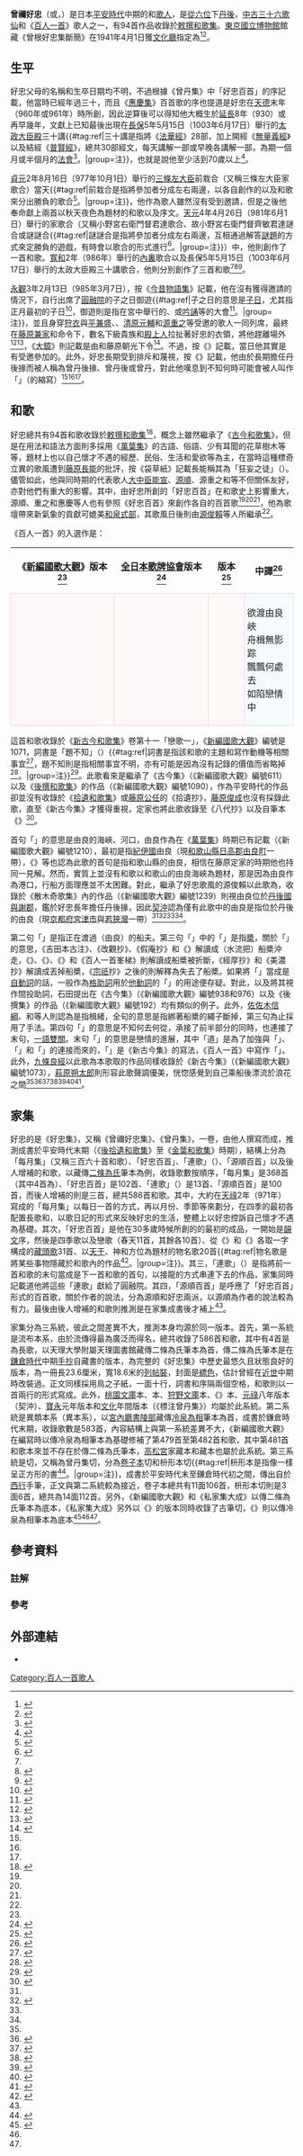 {{歌人
|名稱 = 曾禰好忠
|圖片名稱 = Hyakuninisshu 046.jpg
|圖片大小 = 250px
|圖片說明 = 曾禰好忠<br>《[[百人一首|百人一首]]》[[歌牌|歌牌]]
|稱號 = [[中古三十六歌仙|中古三十六歌仙]]<br>《百人一首》歌人<br>《[[時代不同歌合|時代不同歌合]]》歌人
|時代 = [[平安時代|平安時代]]
|出生日期 = [[延長_(日本)|延長]]8年（930）前後
|逝世日期 = [[長保|長保]]5年（1003年）前後
|假名 = そね の よしただ
|羅馬字 = Sone no Yoshitada
|本姓 = 
|家系 = 
|別名 = 曾丹後<br>曾丹
|位階 = [[從六位|從六位]]下
|官位 = [[丹後國|丹後]]{{Link-ja|掾 (日本)|掾|掾}}
|歌風 = 
|敕撰歌 = 94首
|初次收錄 = 《[[拾遺和歌集|拾遺和歌集]]》
|歌合 = 
|編著 = 
|家集 = 《好忠集》
|父親 = 
|母親 = 
|妻 = 
|兄弟 = 
|姐妹 = 
|子 =  
|女 = 
|親戚 = 
}}
'''曾禰好忠'''（{{jpn|j=曽禰好忠|kyu=曾禰好忠}}或{{jpn|j=曽根好忠|kyu=曾根好忠|hg=そね の よしただ|rm=Sone no Yoshitada|link=no|f=y}}，{{bd|930年||1003年||catIdx=Sone no Yoshitada}}）是日本[[平安時代|平安時代]]中期的{{Link-ja|官人}}和[[歌人|歌人]]，{{Link-ja|官位}}是[[從六位|從六位]]下[[丹後國|丹後]]{{Link-ja|掾 (日本)|掾|掾}}，[[中古三十六歌仙|中古三十六歌仙]]和《[[百人一首|百人一首]]》歌人之一，有94首作品收錄於[[敕撰和歌集|敕撰和歌集]]。[[東京國立博物館|東京國立博物館]]館藏《曾根好忠集斷簡》在1941年4月1日獲[[文化廳|文化廳]]指定為{{Link-ja|重要美術品}}<ref>{{日本國指定文化財等數據庫|202|00000056|曽根好忠集断簡 （三月下云々）|link=yes}}</ref><ref>{{日本國指定文化財等數據庫|202|00000057|曽根好忠集断簡（みそれふり）}}</ref>。

== 生平 ==
好忠父母的名稱和生卒日期均不明，不過根據《曾丹集》中「好忠百首」的序記載，他當時已經年過三十，而且《[[惠慶法師|惠慶集]]》百首歌的序也提道{{Link-ja|百首歌}}是好忠在[[天德_(日本)|天德]]末年（960年或961年）時所創，因此逆算後可以得知他大概生於[[延長_(日本)|延長]]8年（930）或再早幾年，文獻上已知最後出現在[[長保|長保]]5年5月15日（1003年6月17日）舉行的[[藤原道長|太政大臣殿]]三十講{{Link-ja|歌合}}{{#tag:ref|三十講是指將《[[法華經|法華經]]》28部，加上開經《[[法華三部經|無量義經]]》以及結經《[[佛說觀普賢菩薩行法經|普賢經]]》，總共30部經文，每天講解一部或早晚各講解一部，為期一個月或半個月的[[法會|法會]]<ref>{{Kotobank|三十講|link=yes}}</ref>。|group=注}}，也就是說他至少活到70歲以上<ref name="岩波4">{{cite book|author=藤岡忠美 |language=ja |script-title=ja:日本古典文学大辞典 |script-chapter=ja:曾丹集・曾禰好忠 |volume=4 |date=1984-07-20 |publisher=[[岩波書店|岩波書店]] |isbn=978-400-080064-8 |pages=52-53、56-57}}</ref>。 

[[貞元_(日本)|貞元]]2年8月16日（977年10月1日）舉行的[[藤原賴忠|三條左大臣]]前栽合（又稱三條左大臣家歌合）當天{{#tag:ref|前栽合是指將參加者分成左右兩邊，以各自創作的{{Link-ja|前栽}}以及和歌來分出勝負的歌合<ref>{{Kotobank|前栽合}}</ref>。|group=注}}，他作為歌人雖然沒有受到邀請，但是之後他奉命獻上兩首以秋天夜色為題材的和歌以及序文。[[天元_(日本)|天元]]4年4月26日（981年6月1日）舉行的{{Link-ja|藤原齊敏|藤原斉敏|小野宮右衛門督}}家歌合（又稱小野宮右衛門督君達歌合、故小野宮右衛門督齊敏君達謎合或謎謎合{{#tag:ref|謎謎合是指將參加者分成左右兩邊，互相通過解答[[謎題|謎題]]的方式來定勝負的遊戲，有時會以歌合的形式進行<ref>{{Kotobank|謎謎合}}</ref>。|group=注}}）中，他則創作了一首和歌。[[寬和|寬和]]2年（986年）舉行的[[內裏|內裏]]歌合以及長保5年5月15日（1003年6月17日）舉行的太政大臣殿三十講歌合，他則分別創作了三首和歌<ref name="岩波4"/><ref name="和歌">{{cite book|editor={{Link-ja|犬養廉}}、{{Link-ja|井上宗雄}}、{{Link-ja|大久保正}}、小野寬、{{Link-ja|田中裕}}、{{Link-ja|橋本不美男}}、{{Link-ja|藤平春男}} |author={{link-ja|神作光一}} |language=ja |script-title=ja:和歌大辞典 |script-chapter=ja:好忠・好忠集 |date=1986-03-20 |publisher={{Link-ja|明治書院}} |isbn=4-625-40029-5 |pages=1036-1037}}</ref><ref name="櫻楓">{{cite book|author={{Link-ja|有吉保}} |language=ja |script-title=ja:和歌文学辞典 |script-chapter=ja:好忠・好忠百首 |date=1982-05-25 |publisher={{Link-ja|櫻楓|おうふう|櫻楓社}} |id={{NCID|BN00369505}} |pages=671-672}}</ref>。

[[永觀|永觀]]3年2月13日（985年3月7日），按《[[今昔物語集|今昔物語集]]》記載，他在沒有獲得邀請的情況下，自行出席了[[圓融天皇|圓融院]]的子之日御遊{{#tag:ref|子之日的意思是[[子_(地支)|子日]]，尤其指正月最初的子日<ref>{{Kotobank|子の日}}</ref>，御遊則是指在宮中舉行的{{Link-ja|唐樂|唐楽|管絃}}、{{Link-ja|催馬樂|催馬楽}}或[[吟誦|吟誦]]等的大會<ref>{{Kotobank|御遊}}</ref>。|group=注}}，並且身穿[[狩衣|狩衣]]與[[平兼盛|平兼盛]]、{{Link-ja|紀時文}}、[[清原元輔|清原元輔]]和[[源重之|源重之]]等受邀的歌人一同列席，最終在[[藤原兼家|藤原兼家]]和{{Link-ja|藤原朝光}}命令下，數名下級貴族和[[殿上人|殿上人]]拉扯著好忠的衣領，將他趕離場外<ref>{{cite book |editor={{Link-ja|馬淵和夫}}、{{Link-ja|國東文麿|国東文麿}}、稻垣泰一 |language=ja |script-title=ja:新編日本古典文学全集 |script-chapter=ja:今昔物語集④ |series={{Link-ja|日本古典文學全集|日本古典文学全集|新編日本古典文學全集}} |work=[[今昔物語集|今昔物語集]] |volume=38 |edition=[[JapanKnowledge|JapanKnowledge]] |orig-year=2002-06-20 |date=2008-12-24 |publisher=[[小學館|小學館]] |isbn=978-409-658038-7 |pages=156-159}}</ref><ref name="Koto">{{Kotobank|曾禰好忠}}</ref>，《[[大鏡|大鏡]]》則記載是由{{Link-ja|藤原實資|藤原実資}}和藤原朝光下令<ref>{{cite book |editor=橘健二、加藤靜子 |language=ja |script-title=ja:新編日本古典文学全集 |script-chapter=ja:大鏡 |series=新編日本古典文學全集 |work=[[大鏡|大鏡]] |volume=34 |edition=JapanKnowledge |orig-year=1996-06-20 |date=2007-08-05 |publisher=小學館 |isbn=978-409-658034-9 |pages=416-417}}</ref>。不過，按《{{Link-ja|小右記}}》記載，當日他其實是有受邀參加的。此外，好忠長期受到{{Link-ja|平安貴族}}排斥和蔑視，按《{{Link-ja|袋草紙}}》記載，他由於長期擔任丹後掾而被人稱為曾丹後掾、曾丹後或曾丹，對此他嘆息到不知何時可能會被人叫作「{{lang|ja|そた}}」（{{Ruby-ja|曽丹|そたん}}的縮寫）<ref name="岩波4"/><ref name="和歌"/><ref name="櫻楓"/>。

== 和歌 ==
{{gallery2
| align        = center
|File:小倉百人一首 46 曽禰好忠.jpg|{{center|《小倉百人一首》曾禰好忠<br>[[菱川師宣|菱川師宣]][[繪本|繪本]]}}
|File:Ogura nazorae hyakunin isshu (Ogura Imitation of the Hundred Poets) (BM 2008,3037.09901 97).jpg|{{center|《小倉擬百人一首》<br>曾禰好忠 {{Link-ja|薄雪物語|薄雪物語|薄雪姬}}<br>[[歌川廣重|歌川廣重]]的[[浮世繪|浮世繪]]}}
}}
好忠總共有94首和歌收錄於[[敕撰和歌集|敕撰和歌集]]<ref>{{Kotobank|曽禰好忠}}</ref>，概念上雖然繼承了《[[古今和歌集|古今和歌集]]》，但是在用法和語法方面則多採用《[[萬葉集|萬葉集]]》的古語、俗語、少有耳聞的花草樹木等等，題材上也以自己懷才不遇的經歷、民俗、生活和愛欲等為主，在當時這種標奇立異的歌風遭到[[藤原長能|藤原長能]]的批評，按《袋草紙》記載長能稱其為「狂妄之徒」（{{lang|ja|狂惑の奴なり}}）。儘管如此，他與同時期的代表歌人[[大中臣能宣|大中臣能宣]]、[[源順|源順]]、源重之和{{Link-ja|源兼澄}}等不但關係友好，亦對他們有重大的影響。其中，由好忠所創的{{Link-ja|百首歌}}「好忠百首」在和歌史上影響重大，源順、重之和惠慶等人也有參照《好忠百首》來創作各自的百首歌<ref name="岩波4"/><ref name="和歌"/><ref name="櫻楓"/>，他為歌壇帶來新氣象的貢獻可媲美[[和泉式部|和泉式部]]，其歌風日後則由[[源俊賴|源俊賴]]等人所繼承<ref name="Koto"/>。

《百人一首》的入選作是：
{| align=center cellspacing=5
! 《[[國歌大觀|新編國歌大觀]]》版本<ref name="國歌1"/>
! [[全日本歌牌協會|全日本歌牌協會]]版本<ref>{{cite web |url=https://www.karuta.or.jp/kitei/20200425-dokushu-text.pdf |language=ja |script-title=ja:競技かるた読手テキスト（抜粋） |publisher=[[全日本歌牌協會|全日本歌牌協會]] |accessdate=2021-02-03 |archive-date=2021-02-05 |archive-url=https://web.archive.org/web/20210205175345/https://www.karuta.or.jp/kitei/20200425-dokushu-text.pdf |dead-url=no }}</ref>
! {{Link-ja|嵯峨嵐山文華館}}版本<ref>{{cite web |url=http://www.samac.jp/search/poems_detail.php?id=46 |language=ja |script-title=ja:小倉百人一首の全首を見る |publisher={{Link-ja|嵯峨嵐山文華館}} |accessdate=2021-02-03 |archive-date=2021-02-07 |archive-url=https://web.archive.org/web/20210207024358/http://www.samac.jp/search/poems_detail.php?id=46 |dead-url=no }}</ref>
! 中譯<ref>{{cite book|author=劉德潤 |language=zh-cn |title=小仓百人一首：日本古典和歌赏析 |orig-year=2007-06 |date=2019-12 |publisher=[[外語教學與研究出版社|外語教學與研究出版社]] |isbn=978-7-5600-6675-2 |pages=143}}</ref>
|-
| style="border:1px solid #FFD1D1; background-color:#FFF8F8; padding:5px"|{{lang|ja|ゆらのとを<br>わたるふな人<br>かぢをたえ<br>行へもしらぬ<br>恋のみちかも}}
| style="border:1px solid #FFD1D1; background-color:#FFF8F8; padding:5px"|{{lang|ja|由良のとを<br>わたる舟人<br>かぢをたえ<br>ゆくへもしらぬ<br>恋の道かな}}
| style="border:1px solid #FFD1D1; background-color:#FFF8F8; padding:5px"|{{lang|ja|由良のとを<br>渡る舟人<br>かぢを絶え<br>ゆくへも知らぬ<br>恋の道かな}}
| style="border:1px solid #CEDFF2; background-color:#F5FAFF; padding:5px"|欲渡由良峽<br>舟楫無影踪<br>飄飄何處去<br>如陷戀情中
|}
這首和歌收錄於《[[新古今和歌集|新古今和歌集]]》卷第十一「戀歌一」，《[[國歌大觀|新編國歌大觀]]》編號是1071，詞書是「題不知」（{{lang|ja|題しらず}}）{{#tag:ref|詞書是指該和歌的主題和寫作動機等相關事宜<ref>{{Kotobank|詞書}}</ref>，題不知則是指相關事宜不明，亦有可能是因為沒有記錄的價值而省略掉<ref>{{Kotobank|題不知}}</ref>。|group=注}}<ref name="國歌1">{{cite book|language=ja |script-title=ja:新編国歌大観 |script-chapter=ja:勅撰集編 |work=[[國歌大觀|新編國歌大觀]] |volume=1 |date=1983-02-08 |publisher=[[角川書店|角川書店]] |isbn=4-040-20112-4 |pages=238}}</ref>。此歌看來是繼承了《古今集》（《新編國歌大觀》編號611）以及《[[後撰和歌集|後撰和歌集]]》的作品（《新編國歌大觀》編號1090），作為平安時代的作品卻並沒有收錄於《[[拾遺和歌集|拾遺和歌集]]》或[[藤原公任|藤原公任]]的《拾遺抄》，[[藤原俊成|藤原俊成]]也沒有採錄此歌，直至《新古今集》才獲得重視，定家也將此歌收錄至《八代抄》以及自筆本《{{Link-ja|近代秀歌}}》<ref name="吉海">{{cite book|author={{Link-ja|吉海直人}} |language=ja |script-title=ja:百人一首で読み解く平安時代 |series=角川選書 |volume=516 |date=2012-11-25 |publisher=[[角川學藝出版|角川學藝出版]] |isbn=978-4-04-703516-4 |pages=134-136}}</ref>。

首句「{{lang|ja|ゆらのとを}}」的意思是由良的海峽、河口，由良作為{{Link-ja|歌枕}}在《[[萬葉集|萬葉集]]》時期已有記載（《新編國歌大觀》編號1210），最初是指[[紀伊國|紀伊國]]由良（現[[和歌山縣|和歌山縣]][[日高郡_(和歌山縣)|日高郡]][[由良町|由良町]]{{Link-ja|由良港 (和歌山縣)|由良港 (和歌山県)|由良港}}一帶），《{{Link-ja|八雲御抄}}》等也認為此歌的首句是指和歌山縣的由良，相信在藤原定家的時期他也持同一見解。然而，實質上並沒有和歌以和歌山的由良海峽為題材，那是因為由良作為港口，行船方面理應並不太困難。對此，繼承了好忠歌風的源俊賴以此歌為{{Link-ja|本歌取}}，收錄於《散木奇歌集》內的作品（《新編國歌大觀》編號1239）則視由良位於[[丹後國|丹後國]][[與謝郡|與謝郡]]，鑑於好忠長年擔任丹後掾，因此[[契沖|契沖]]認為僅有此歌中的由良是指位於丹後的由良（現[[京都府|京都府]][[宮津市|宮津市]]{{Link-ja|由良川}}與[[若狹灣|若狹灣]]一帶）<ref name="吉海"/><ref name="國歌3">{{cite book|author= |language=ja |script-title=ja:新編国歌大観 |script-chapter=ja:私家集編Ⅰ |work=新編國歌大觀 |volume=3 |date=1985-05-16 |publisher=角川書店 |isbn=4-040-20132-9 |pages=453、877-878}}</ref><ref name="講談"/><ref name="小町谷"/>。

第二句「{{lang|ja|わたるふな人}}」是指正在渡過（由良）的船夫。第三句「{{lang|ja|かぢをたえ}}」中的「{{lang|ja|かぢ}}」是指[[槳|槳]]，關於「{{lang|ja|たえ}}」的意思，《吉田本古注》、《改觀抄》、《假庵抄》和《{{Link-ja|石原正明|石原正明|百人一首新抄}}》解讀成（水流把）船槳沖走，《{{Link-ja|加藤磐齋|加藤磐斎|百人一首增注}}》、《{{Link-ja|香川景樹|香川景樹|百首異見}}》、《{{Link-ja|百人一首一夕話}}》和《百人一首峯梯》則解讀成船槳被折斷，《經厚抄》和《美濃抄》解讀成丟掉船槳，《[[宗祇|宗祇]]抄》之後的{{Link-ja|二條派|二条派}}則解釋為失去了船槳。如果將「{{lang|ja|たえ}}」當成是[[自動詞|自動詞]]的話，一般作為[[日語助詞|格助詞]]用於[[他動詞|他動詞]]的「{{lang|ja|[[を|を]]}}」的用途便存疑。對此，{{Link-ja|石田吉貞}}以及{{Link-ja|鈴木知太郎}}將其視作間投助詞，石田提出在《古今集》（《新編國歌大觀》編號938和976）以及《後撰集》的作品（《新編國歌大觀》編號192）均有類似的例子。此外，[[佐佐木信綱|佐佐木信綱]]、{{Link-ja|金子武雄 (1905年)|金子武雄 (1905年)|金子武雄}}和{{Link-ja|安東次男}}等人則認為是指楫緒，全句的意思是指綁著船槳的繩子斷掉，第三句為止採用了{{Link-ja|序詞}}手法。第四句「{{lang|ja|行へもしらぬ}}」的意思是不知何去何從，承接了前半部分的同時，也連接了末句，[[雙關語|一語雙關]]。末句「{{lang|ja|恋のみちかも}}」的意思是戀情的進展，其中「道」是為了加強與「{{lang|ja|と}}」、「{{lang|ja|わたるふな人}}」和「{{lang|ja|行へ}}」的連接而來的{{Link-ja|緣語|縁語}}，「{{lang|ja|かも}}」是《新古今集》的寫法，《百人一首》中寫作「{{lang|ja|かな}}」。此外，[[九條良經|九條良經]]以此歌為本歌取的作品同樣收錄於《新古今集》（《新編國歌大觀》編號1073），[[萩原朔太郎|萩原朔太郎]]則形容此歌聲調優美，恍惚感覺到自己乘船後漂流於浪花之間<ref name="國歌1"/><ref name="島津">{{cite book|author={{Link-ja|島津忠夫}} |language=ja |script-title=ja:百人一首 |series=[[角川文庫|角川文庫]]、{{Link-ja|角川索菲亞文庫|角川ソフィア文庫}} |volume=2618、A290-1  |orig-year=1969-12-10 |date=2018-02-25 |publisher=[[KADOKAWA|KADOKAWA]] |isbn=978-4-04-404001-7 |pages=104-105}}</ref><ref name="講談">{{cite book|editor={{Link-ja|有吉保}} |language=ja |script-title=ja:百人一首 |series={{Link-ja|講談社學術文庫|講談社学術文庫}} |volume=614 |orig-year=1973-11-10 |date=1986-02-05 |publisher=[[講談社|講談社]] |isbn=4-061-58614-9 |pages=196-197}}</ref><ref name="鈴木">{{cite book|author={{Link-ja|鈴木日出男}} |language=ja |script-title=ja:百人一首 |series={{Link-ja|筑摩文庫|ちくま文庫|-{筑}-摩文庫}} |volume={{lang|ja|に-1-1}} |date=1990-12-15 |publisher=[[筑摩書房|-{筑}-摩書房]] |isbn=4-480-02510-3 |pages=102-103}}</ref><ref name="小町谷">{{cite book|author=[[小町谷照彥|小町谷照彥]] |language=ja |script-title=ja:標準 小倉百人一首 : わかりやすい解説・文法詳説・設問付 |orig-year=1994-09-20 |date=2013 |publisher={{Link-ja|文英堂}} |isbn=4-578-00364-7 |pages=54}}</ref><ref name="文英">{{cite book|author=鈴木日出男、山口慎一、依田泰 |language=ja |script-title=ja:原色小倉百人一首 |date=2014-12-10 |publisher=文英堂 |isbn=978-4-57-824503-2 |pages=72-73}}</ref><ref>{{cite book|language=ja |script-title=ja:新編国歌大観 |script-chapter=ja:歌合編 歌学書・物語・日記等収録歌 |work=新編國歌大觀 |volume=5 |date=1987-04-10 |publisher=角川書店 |isbn=4-040-20152-3 |pages=933}}</ref>。

== 家集 ==
{{gallery2
| align        = center
| footer       = 《曾根好忠集斷簡》（重要美術品，東京國立博物館館藏）
|File:曽根好忠集断簡（みそれふり）.png|
|File:曽根好忠集断簡 （三月下云々）.jpg|
}}
好忠的{{Link-ja|家集}}是《好忠集》，又稱《曾禰好忠集》、《曾丹集》，一卷，由他人撰寫而成，推測成書於平安時代末期（《[[後拾遺和歌集|後拾遺和歌集]]》至《[[金葉和歌集|金葉和歌集]]》時期），結構上分為「每月集」（又稱三百六十首和歌）、「好忠百首」、「連歌」（{{lang|ja|つらね歌}}）、「源順百首」以及後人增補的和歌，以{{Link-ja|天理大學附屬天理圖書館|天理大学附属天理図書館}}藏傳[[二條為氏|二條為氏]]筆本為例，收錄歌數按順序，「每月集」是368首（其中4首為{{Link-ja|長歌}}）、「好忠百首」是102首、「連歌」（{{lang|ja|つらね歌}}）是13首、「源順百首」是100首，而後人增補的則是三首，總共586首和歌。其中，大約在[[天祿_(日本)|天祿]]2年（971年）寫成的「每月集」以每日一首的方式，再以月份、季節等來劃分，在四季的最初各配置長歌和{{Link-ja|反歌}}，以歌日記的形式來反映好忠的生活，整體上以好忠控訴自己懷才不遇為基礎。其次，「好忠百首」是他在30多歲時候所創的{{Link-ja|百首歌}}的最初的成品，一開始是[[韻文|韻文]]序，然後是四季歌以及戀歌（春天11首，其餘各10首）、從{{Link-ja|習字|手習い|習字歌}}《{{Link-ja|額取山|額取山|安積山}}》和《{{Link-ja|難波津 (和歌)|難波津 (和歌)|難波津}}》各取一字構成的[[嵌字文|藏頭歌]]31首、以[[天干|天干]]、神和方位為題材的物名歌20首{{#tag:ref|物名歌是將某些事物隱藏於和歌內的作品<ref>{{Kotobank|物名歌}}</ref>。|group=注}}。其三，「連歌」（{{lang|ja|つらね歌}}）是指將前一首和歌的末句當成是下一首和歌的首句，以接龍的方式串連下去的作品，家集同時記載道他將這些「連歌」獻給了圓融院。其四，「源順百首」是呼應了「好忠百首」形式的百首歌，關於作者的說法，分為源順和好忠兩派，以源順為作者的說法較為有力。最後由後人增補的和歌則推測是在家集成書後才補上<ref name="岩波4"/>。

家集分為三系統，彼此之間差異不大，推測本身均源於同一版本。首先，第一系統是流布本系，由於流傳得最為廣泛而得名，總共收錄了586首和歌，其中有4首是為長歌，以天理大學附屬天理圖書館藏傳二條為氏筆本為首，傳二條為氏筆本是在[[鎌倉時代|鎌倉時代]]中期[[手抄本|手抄]]自{{Link-ja|葉室光俊}}藏書的版本，為完整的《好忠集》中歷史最悠久且狀態良好的版本，為一冊長23.6厘米，寬18.6米的[[和裝本|列帖裝]]，封面是[[縹色|縹色]]{{Link-ja|墨流|墨流し}}{{Link-ja|鳥之子紙|鳥の子紙}}，估計曾經在[[近世|近世]]中期時改裝過。正文同樣採用鳥之子紙，一面十行，詞書和序隔兩個空格，和歌則以一首兩行的形式寫成。此外，[[東海大學_(日本)|桃園文庫]]本、{{Link-ja|尊經閣文庫|尊経閣文庫}}本、[[東北大學_(日本)|狩野文庫]]本、《{{Link-ja|群書類從|群書類従}}》本、[[元祿|元祿]]八年版本（契沖）、[[寶永|寶永]]元年版本和[[文化_(日本)|文化]]年間版本（《標注曾丹集》）均屬於此系統。第二系統是異類本系（異本系），以[[宮內廳書陵部|宮內廳書陵部]]藏傳[[冷泉為相|冷泉為相]]筆本為首，成書於鎌倉時代末期，收錄歌數是583首，內容結構上與第一系統差異不大，《新編國歌大觀》在編寫時以傳冷泉為相筆本為基礎修補了第479首至第482首和歌，其中第481首和歌本來並不存在於傳二條為氏筆本，[[高松宮|高松宮]]家藏本和{{Link-ja|谷山茂}}藏本也屬於此系統。第三系統是{{Link-ja|古筆}}切，又稱為曾丹集切，分為[[卷軸|卷子本]]切和枡形本切{{#tag:ref|枡形本是指像{{Link-ja|枡}}一樣呈正方形的書<ref>{{Kotobank|枡形本}}</ref>。|group=注}}，成書於平安時代末至鎌倉時代初之間，傳出自於[[西行|西行]]手筆，正文與第二系統較為接近，卷子本總共有11面106首，枡形本切則是3面6首，總共為14面112首。另外，《新編國歌大觀》和《私家集大成》以傳二條為氏筆本為底本，《私家集大成》另外以《{{Link-ja|古典文庫|古典文庫|曾禰好忠全集（上）（下）}}》的版本同時收錄了古筆切，《{{Link-ja|日本古典文學大系|日本古典文学大系|平安鎌倉私家集}}》則以傳冷泉為相筆本為底本<ref name="私家集">{{cite book|author=神作光一 |language=ja |script-title=ja:私家集大成 |script-chapter=ja:中古Ⅰ |volume=1 |orig-year=1973-11-25 |date=1985-01-30 |publisher=明治書院 |id={{NCID|BN01771828}} |pages=818-819}}</ref><ref name="國歌3"/><ref name="岩波4"/>。

== 參考資料 ==
=== 註解 ===
{{Reflist|group="注"}}
=== 參考 ===
{{reflist|30em}}

== 外部連結 ==
{{Commons category|Sone no Yoshitada}}
* {{國際日本文化研究中心和歌數據庫|111|好忠集（曾丹集）|link=yes}}

{{中古三十六歌仙}}
{{百人一首}}
{{時代不同歌合}}

{{DEFAULTSORT:Sone no Yoshitada}}
[[Category:百人一首歌人|Category:百人一首歌人]]
{{Good article}}